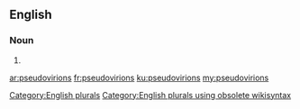 ==English==

===Noun===
{{head|en}}

# {{plural of|pseudovirion}}

[[Category:English plurals]][[Category:English plurals using obsolete wikisyntax]]

[[ar:pseudovirions]]
[[fr:pseudovirions]]
[[ku:pseudovirions]]
[[my:pseudovirions]]